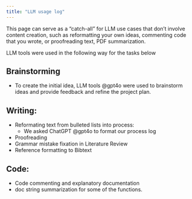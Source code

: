 ```yaml
---
title: "LLM usage log"
---
```


This page can serve as a "catch-all" for LLM use cases that don’t involve content creation, such as reformatting your own ideas, commenting code that you wrote, or proofreading text, PDF summarization.

LLM tools were used in the following way for the tasks below

## Brainstorming

* To create the initial idea, LLM tools @gpt4o were used to brainstorm ideas and provide feedback and refine the project plan.

## Writing: 

* Reformating text from bulleted lists into process: 
  * We asked ChatGPT @gpt4o to format our process log
* Proofreading
* Grammar mistake fixation in Literature Review
* Reference formatting to Bibtext

## Code: 

* Code commenting and explanatory documentation 
* doc string summarization for some of the functions. 
